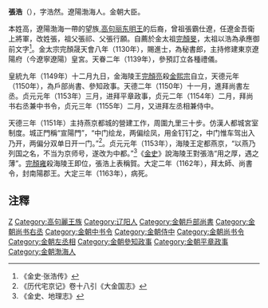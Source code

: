 '''張浩'''（{{bd|?||1163年||}}），字浩然。遼陽渤海人。金朝大臣。

本姓高，遼陽渤海一帶的望族,[[高句丽|高句丽]][[东明王|东明王]]的后裔，曾祖張霸仕遼，任遼金吾衛上將軍，改姓張，祖父張祁、父張行願。自薦於金太祖[[完顏旻|完顏旻]]，太祖以浩為承應御前文字<ref>《金史·张浩传》</ref>。金太宗完顏晟天會八年（1130年），賜進士，為秘書郎，主持修建東京遼陽府（今遼寧遼陽）皇宮。天眷二年（1139年），參預訂立各種禮儀。

皇統九年（1149年）十二月九日，金海陵王[[完顏亮|完顏亮]]殺[[金熙宗|金熙宗]]自立，天德元年（1150年），為戶部尚書、參知政事。天德二年（1150年）十一月，進拜尚書左丞。贞元元年（1153年）三月，进拜平章政事，贞元二年（1154年）二月，拜尚书右丞兼中书令，贞元三年（1155年）二月，又进拜左丞相兼侍中。

天德三年（1151年）主持燕京都城的營建工作，周圍九里三十步。仿漢人都城宮室制度。城正門稱“宣陽門”，“中门绘龙，两偏绘凤，用金钉钉之，中门惟车驾出入乃开，两偏分双单日开一门。”<ref>《历代宅京记》卷十八引《大金国志》</ref>。贞元元年（1153年），海陵王定都燕京，“以燕乃列国之名，不当为京师号，遂改为中都。”<ref>《金史、地理志》</ref>《[[金史|金史]]》說海陵王對張浩“用之厚，遇之薄”。[[完顏雍|完顏雍]]殺海陵王即位，張浩上表稱賀。大定二年（1162年），拜太師、尚書令，封南陽郡王。大定三年（1163年），病死。

==注釋==
<div class="references-small">
<references />
</div> 

[[Category:金朝政治人物|Z]]
[[Category:高句麗王族|Category:高句麗王族]]
[[Category:辽阳人|Category:辽阳人]]
[[Category:金朝戶部尚書|Category:金朝戶部尚書]]
[[Category:金朝尚书右丞|Category:金朝尚书右丞]]
[[Category:金朝中书令|Category:金朝中书令]]
[[Category:金朝侍中|Category:金朝侍中]]
[[Category:金朝尚书令|Category:金朝尚书令]]
[[Category:金朝左丞相|Category:金朝左丞相]]
[[Category:金朝參知政事|Category:金朝參知政事]]
[[Category:金朝平章政事|Category:金朝平章政事]]
[[Category:金朝渤海人|Category:金朝渤海人]]